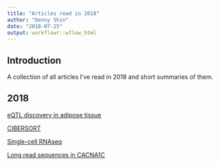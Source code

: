 ---
title: "Articles read in 2018"
author: "Denny Shin"
date: "2018-07-25"
output: workflowr::wflow_html
---

## **Introduction**

A collection of all articles I've read in 2018 and short summaries of them.


## **2018**

[eQTL discovery in adipose tissue](eQTL-adipose-tissue.html)

[CIBERSORT](CIBERSORT.html)

[Single-cell RNAseq](single-cell-RNAseq.html)

[Long read sequences in CACNA1C](long-read-seq-CACNA1C.html)